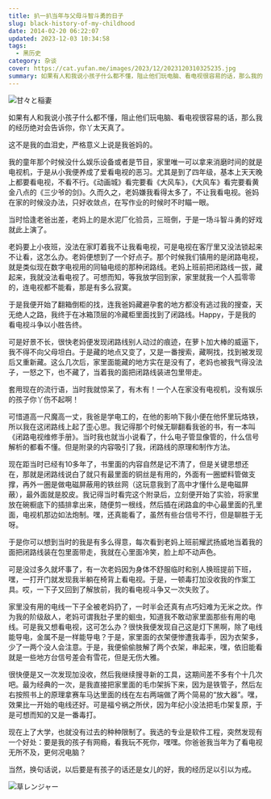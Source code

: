```yaml
---
title: 扒一扒当年与父母斗智斗勇的日子
slug: black-history-of-my-childhood
date: 2014-02-20 06:22:07
updated: 2023-12-03 10:34:58
tags:
  - 黑历史
category: 杂谈
cover: https://cat.yufan.me/images/2023/12/2023120310325235.jpg
summary: 如果有人和我说小孩子什么都不懂，阻止他们玩电脑、看电视很容易的话，那么我的经历绝对会告诉你，你丫太天真了。
---
```


![甘々と稲妻](https://cat.yufan.me/images/2023/12/2023120310270529.jpg)

<MusicPlayer netease={34509840} />

如果有人和我说小孩子什么都不懂，阻止他们玩电脑、看电视很容易的话，那么我的经历绝对会告诉你，你丫太天真了。

这不是我的血泪史，严格意义上说是我爸妈的。

我的童年那个时候没什么娱乐设备或者是节目，家里唯一可以拿来消磨时间的就是电视机，于是从小我便养成了爱看电视的恶习。尤其是到了四年级，基本上天天晚上都要看电视，不看不行。《动画城》看完要看《大风车》，《大风车》看完要看黄金八点的《三少爷的剑》。久而久之，老妈嫌我看得太多了，不让我看电视。爸妈在家的时候没办法，只好收敛点，在写作业的时候时不时瞄一眼。

当时恰逢老爸出差，老妈上的是水泥厂化验员，三班倒，于是一场斗智斗勇的好戏就此上演了。

老妈要上小夜班，没法在家盯着我不让我看电视，可是电视在客厅里又没法锁起来不让看，这怎么办。老妈便想到了一个好点子。那个时候我们镇用的是闭路电视，就是类似现在数字电视用的同轴电缆的那种闭路线。老妈上班前把闭路线一拔，藏起来，我就没法看电视了。可想而知，等我放学回到家，家里就我一个人孤零零的，连电视都不能看，那是有多么寂寞。

于是我便开始了翻箱倒柜的找，连我爸妈藏避孕套的地方都没有逃过我的搜查，天无绝人之路，我终于在冰箱顶层的冷藏柜里面找到了闭路线。Happy，于是我的看电视斗争以小胜告终。

可是好景不长，很快老妈便发现闭路线别人动过的痕迹，在萝卜加大棒的威逼下，我不得不向父母坦白。于是藏的地点又变了，又是一番搜索，藏啊找，找到被发现后又重新藏。这么几次后，家里面能藏的地方实在是没有了，老妈也被我气得没法子，一怒之下，也不藏了，当着我的面把闭路线装进包里带走。

套用现在的流行语，当时我就惊呆了，有木有！一个人在家没有电视机，没有娱乐的孩子你丫伤不起啊！

可惜道高一尺魔高一丈，我爸是学电工的，在他的影响下我小便在他怀里玩烙铁，所以我在这闭路线上起了歪心思。我记得那个时候无聊翻看我爸的书，有一本叫《闭路电视维修手册》。当时我也就当小说看了，什么电子管显像管的，什么信号解析的都看不懂。但是附录的内容吸引了我，闭路线的原理和制作方法。

现在距当时已经有10多年了，书里面的内容自然是记不清了，但是关键思想还在，那就是闭路线说白了就只有最里面的铜丝是有用的，外面有一圈塑料管做支撑，再外一圈是做电磁屏蔽用的铁丝网（这玩意我到了高中才懂什么是电磁屏蔽），最外面就是胶皮。我记得当时看完这个附录后，立刻便开始了实验，将家里放在碗橱底下的插排拿出来，随便剪一根线，然后插在闭路盒的中心最里面的孔里面，电视机那边如法炮制。嘿，还真能看了，虽然有些台信号不行，但是聊胜于无呀。

于是你可以想到当时的我是有多么得意，每次看到老妈上班前耀武扬威地当着我的面把闭路线装在包里面带走，我就在心里面冷笑，脸上却不动声色。

可是没过多久就坏事了，有一次老妈因为身体不舒服临时和别人换班提前下班，嘿，一打开门就发现我半躺在椅背上看电视。于是，一顿毒打加没收我的作案工具。哎，一下子又回到了解放前，我的看电视斗争又一次失败了。

家里没有用的电线一下子全被老妈扔了，一时半会还真有点巧妇难为无米之炊。作为我的阶级敌人，老妈可谓我肚子里的蛔虫，知道我不敢动家里面那些有用的电线。可是我又想看电视，这可怎么办？很快我便发现自己这是灯下黑啊，除了电线能导电，金属不是一样能导电？于是，家里面的衣架便惨遭我毒手，因为衣架多，少了一两个没人会注意。于是，我便偷偷肢解了两个衣架，串起来，嘿，依旧能看就是一些地方台信号差会有雪花，但是无伤大雅。

很快便是又一次发现加没收，然后我继续搜寻新的工具，这期间差不多有个十几次吧。最为经典的一次，是我直接把家里面的毛巾架拆下来，因为是铁管子，然后左右按照书上的原理拿赛车马达里面的线在左右两端做了两个简易的“放大器”。嘿，效果比一开始的电线还好。可是福兮祸之所伏，因为年纪小没法把毛巾架复原，于是可想而知的又是一番毒打。

现在上了大学，也就没有过去的种种限制了。我选的专业是软件工程，突然发现有一个好处：要是我的孩子有网瘾，看我玩不死你，嘿嘿。你爸爸我当年为了看电视无所不及，更何况电脑？

当然，换句话说，以后要是有孩子的话还是女儿的好，我的经历足以引以为戒。

![草レンジャー](https://cat.yufan.me/images/2023/12/2023120310341644.jpg)
